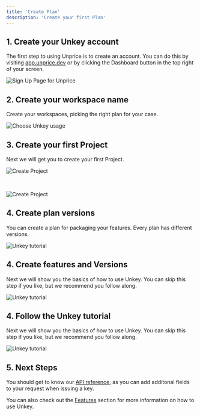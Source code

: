 ```yaml
---
title: 'Create Plan'
description: 'Create your first Plan'
---
```


## 1. Create your Unkey account

The first step to using Unprice is to create an account. You can do this by visiting [app.unprice.dev](https://app.unprice.dev) or by clicking the Dashboard button in the top right of your screen.

<Frame caption="Create your account">
  <img src="/images/login.png" alt="Sign Up Page for Unprice"/>
</Frame>

## 2. Create your workspace name

Create your workspaces, picking the right plan for your case.

<Frame caption="Choose how to use Unkey">
  <img src="/images/create-workspace.png" alt="Choose Unkey usage"/>
</Frame>

## 3. Create your first Project

Next we will get you to create your first Project.

<Frame caption="Create your Project">
  <img src="/images/workspace-home.png" alt="Create Project"/>
</Frame>

&nbsp;

<Frame>
  <img src="/images/create-project.png" alt="Create Project"/>
</Frame>

## 4. Create plan versions

You can create a plan for packaging your features. Every plan has different versions.

<Frame caption="Follow the Unkey tutorial">
  <img src="/images/create-root-key.png" alt="Unkey tutorial"/>
</Frame>

## 4. Create features and Versions

Next we will show you the basics of how to use Unkey. You can skip this step if you like, but we recommend you follow along.

<Frame caption="Follow the Unkey tutorial">
  <img src="/images/create-root-key.png" alt="Unkey tutorial"/>
</Frame>

## 4. Follow the Unkey tutorial

Next we will show you the basics of how to use Unkey. You can skip this step if you like, but we recommend you follow along.

<Frame caption="Follow the Unkey tutorial">
  <img src="/images/create-root-key.png" alt="Unkey tutorial"/>
</Frame>

## 5. Next Steps

You should get to know our [API reference](/api-reference/authentication), as you can add additonal fields to your request when issuing a key.

You can also check out the [Features](/apis/features/ratelimiting) section for more information on how to use Unkey.